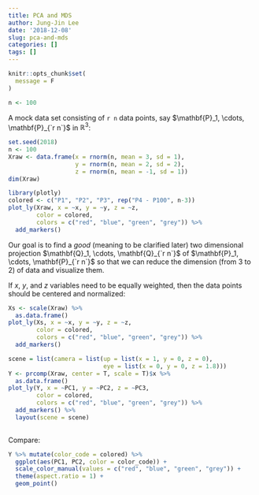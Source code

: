 ```yaml
---
title: PCA and MDS
author: Jung-Jin Lee
date: '2018-12-08'
slug: pca-and-mds
categories: []
tags: []
---
```


```r
knitr::opts_chunk$set(
  message = F
)
```

```r
n <- 100
```

A mock data set consisting of `r n` data points, say $\mathbf{P}_1, \cdots, \mathbf{P}_{`r n`}$ in $\mathbb{R}^3$\:

```r
set.seed(2018)
n <- 100
Xraw <- data.frame(x = rnorm(n, mean = 3, sd = 1),
                   y = rnorm(n, mean = 2, sd = 2),
                   z = rnorm(n, mean = -1, sd = 1)) 
dim(Xraw)
```

```r
library(plotly)
colored <- c("P1", "P2", "P3", rep("P4 - P100", n-3))
plot_ly(Xraw, x = ~x, y = ~y, z = ~z, 
        color = colored,
        colors = c("red", "blue", "green", "grey")) %>%
  add_markers() 
```

Our goal is to find a _good_ (meaning to be clarified later) two dimensional projection $\mathbf{Q}_1, \cdots, \mathbf{Q}_{`r n`}$ of $\mathbf{P}_1, \cdots, \mathbf{P}_{`r n`}$ so that we can reduce the dimension (from 3 to 2) of data and visualize them. 

If $x$, $y$, and $z$ variables need to be equally weighted, then the data points should be centered and normalized:

```r
Xs <- scale(Xraw) %>%
  as.data.frame()
plot_ly(Xs, x = ~x, y = ~y, z = ~z, 
        color = colored, 
        colors = c("red", "blue", "green", "grey")) %>%
  add_markers() 
```

```r
scene = list(camera = list(up = list(x = 1, y = 0, z = 0),
                           eye = list(x = 0, y = 0, z = 1.8)))
Y <- prcomp(Xraw, center = T, scale = T)$x %>%
  as.data.frame()
plot_ly(Y, x = ~PC1, y = ~PC2, z = ~PC3, 
        color = colored,
        colors = c("red", "blue", "green", "grey")) %>%
  add_markers() %>%
  layout(scene = scene)
  
```

Compare:

```r
Y %>% mutate(color_code = colored) %>%
  ggplot(aes(PC1, PC2, color = color_code)) +
  scale_color_manual(values = c("red", "blue", "green", "grey")) +
  theme(aspect.ratio = 1) +
  geom_point()
```


